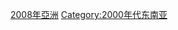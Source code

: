 {{yearcat}}
{{year by category
|m=2
|c=0
|d=0
|y=8
|cat=東南亞
|sortkey=東南亞
|parent=依年份劃分的21世紀東南亞
|subcat=2008年亞洲
}}
[[Category:2008年亞洲|]]
[[Category:2000年代东南亚|Category:2000年代东南亚]]